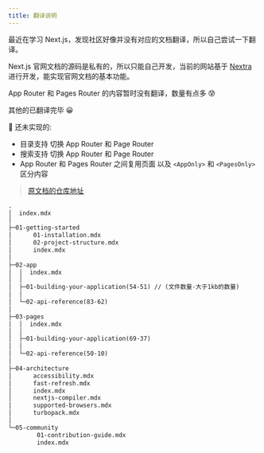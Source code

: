 ---
title: 翻译说明
---

最近在学习 Next.js，发现社区好像并没有对应的文档翻译，所以自己尝试一下翻译。

Next.js 官网文档的源码是私有的，所以只能自己开发，当前的网站基于 [Nextra](https://github.com/shuding/nextra) 进行开发，能实现官网文档的基本功能。

App Router 和 Pages Router 的内容暂时没有翻译，数量有点多 😰

其他的已翻译完毕 😀

🚧 还未实现的:

- 目录支持 切换 App Router 和 Page Router
- 搜索支持 切换 App Router 和 Page Router
- App Router 和 Pages Router 之间复用页面 以及 `<AppOnly>` 和 `<PagesOnly>` 区分内容

> [原文档的仓库地址](https://github.com/vercel/next.js/tree/canary/docs)

```txt filename="docs 目录结构"
.
│  index.mdx
│
├─01-getting-started
│      01-installation.mdx
│      02-project-structure.mdx
│      index.mdx
│
├─02-app
│  │  index.mdx
│  │
│  ├─01-building-your-application(54-51) // (文件数量-大于1kb的数量)
│  │
│  └─02-api-reference(83-62)
│
├─03-pages
│  │  index.mdx
│  │
│  ├─01-building-your-application(69-37)
│  │
│  └─02-api-reference(50-10)
│
├─04-architecture
│      accessibility.mdx
│      fast-refresh.mdx
│      index.mdx
│      nextjs-compiler.mdx
│      supported-browsers.mdx
│      turbopack.mdx
│
└─05-community
        01-contribution-guide.mdx
        index.mdx

```
